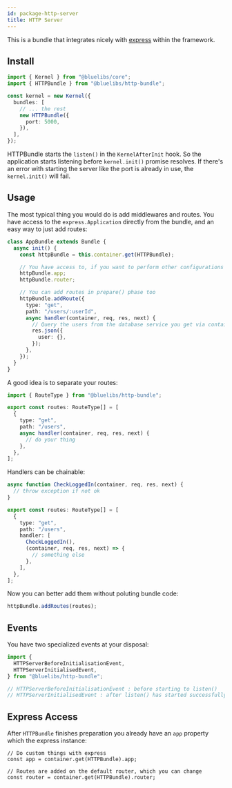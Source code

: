 ```yaml
---
id: package-http-server
title: HTTP Server
---
```



<PackageHeader version="1.1.2" packageName="http-bundle" containsTypeDefs />

This is a bundle that integrates nicely with [express](http://expressjs.com/en/api.html#express) within the framework.

## Install

```ts
import { Kernel } from "@bluelibs/core";
import { HTTPBundle } from "@bluelibs/http-bundle";

const kernel = new Kernel({
  bundles: [
    // ... the rest
    new HTTPBundle({
      port: 5000,
    }),
  ],
});
```

HTTPBundle starts the `listen()` in the `KernelAfterInit` hook. So the application starts listening before `kernel.init()` promise resolves. If there's an error with starting the server like the port is already in use, the `kernel.init()` will fail.

## Usage

The most typical thing you would do is add middlewares and routes. You have access to the `express.Application` directly from the bundle, and an easy way to just add routes:

```ts
class AppBundle extends Bundle {
  async init() {
    const httpBundle = this.container.get(HTTPBundle);

    // You have access to, if you want to perform other configurations to it
    httpBundle.app;
    httpBundle.router;

    // You can add routes in prepare() phase too
    httpBundle.addRoute({
      type: "get",
      path: "/users/:userId",
      async handler(container, req, res, next) {
        // Query the users from the database service you get via container
        res.json({
          user: {},
        });
      },
    });
  }
}
```

A good idea is to separate your routes:

```ts title="routes.ts"
import { RouteType } from "@bluelibs/http-bundle";

export const routes: RouteType[] = [
  {
    type: "get",
    path: "/users",
    async handler(container, req, res, next) {
      // do your thing
    },
  },
];
```

Handlers can be chainable:

```ts
async function CheckLoggedIn(container, req, res, next) {
  // throw exception if not ok
}

export const routes: RouteType[] = [
  {
    type: "get",
    path: "/users",
    handler: [
      CheckLoggedIn(),
      (container, req, res, next) => {
        // something else
      },
    ],
  },
];
```

Now you can better add them without poluting bundle code:

```ts
httpBundle.addRoutes(routes);
```

## Events

You have two specialized events at your disposal:

```ts
import {
  HTTPServerBeforeInitialisationEvent,
  HTTPServerInitialisedEvent,
} from "@bluelibs/http-bundle";

// HTTPServerBeforeInitialisationEvent : before starting to listen()
// HTTPServerInitialisedEvent : after listen() has started successfully
```

## Express Access

After `HTTPBundle` finishes preparation you already have an `app` property which the express instance:

```tsx
// Do custom things with express
const app = container.get(HTTPBundle).app;

// Routes are added on the default router, which you can change
const router = container.get(HTTPBundle).router;
```
